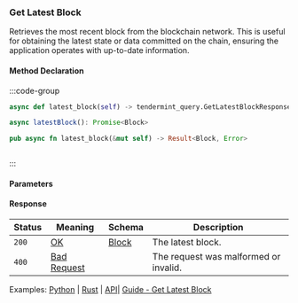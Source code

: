 ### Get Latest Block

Retrieves the most recent block from the blockchain network.
This is useful for obtaining the latest state or data committed on the chain, ensuring the application operates with up-to-date information.

#### Method Declaration

:::code-group

```python [Python]
async def latest_block(self) -> tendermint_query.GetLatestBlockResponse
```

```typescript [TypeScript]
async latestBlock(): Promise<Block>
```

```rust [Rust]
pub async fn latest_block(&mut self) -> Result<Block, Error>
```

```url [API]

```

:::

#### Parameters

#### Response

| Status | Meaning       | Schema  | Description                           |
| ------ | ------------- | ------- | ------------------------------------- |
| `200`  | [OK]          | [Block] | The latest block.                     |
| `400`  | [Bad Request] |         | The request was malformed or invalid. |

Examples: [Python] | [Rust] | [API]| [Guide - Get Latest Block]

[Python]: https://github.com/dydxprotocol/v4-clients/blob/3e8c7e1b960291b7ef273962d374d9934a5c4d33/v4-client-py-v2/examples/validator_get_example.py#L36
[Rust]: https://github.com/dydxprotocol/v4-clients/blob/3e8c7e1b960291b7ef273962d374d9934a5c4d33/v4-client-rs/client/examples/validator_get.rs#L53
[API]: https://test-dydx-rest.kingnodes.com/cosmos/base/tendermint/v1beta1/blocks/latest
[Guide - Get Latest Block]: ../../interaction/data/market#get-latest-block-height
[OK]: /types/ok
[Block]: /types/block
[Bad Request]: /types/bad-request
